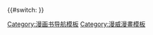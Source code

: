 {{Navbox
|name = 盧克·凱奇
|title = [[盧克·凱奇]]
| state = {{{state|autocollapse}}}
| bodyclass = hlist

| above =
* {{le|阿奇·古德溫|Archie Goodwin (comics)}}
* {{le|老約翰·羅密塔|John Romita Sr.}}

| group1 =
| list1 =

|group2 = 配角
|list2  =
* {{le|大班唐納文|Big Ben Donovan}}
* [[鐵拳俠]]
* [[杰西卡·琼斯]]
* {{le|迷霧騎士|Misty Knight}}
* {{le|克萊兒·坦普爾|Claire Temple}}
* [[科林·溫]]
* {{le|丹妮·凱奇|Danielle Cage}} 

|group3 = 敵人
|list3  =
* {{le|黑色瑪莉亞 (漫畫)|Black Mariah (comics)|黑色瑪莉亞}}
* {{le|巨腹蛇 (漫威漫畫)|Bushmaster (Marvel Comics)|巨腹蛇}}
* {{le|凱米斯特羅 (漫畫)|Chemistro|凱米斯特羅}}
* {{le|柴郡貓 (漫威漫畫)|Cheshire Cat (comics)|柴郡貓}}
*{{le|犯罪馬戲團 (漫威漫畫)|Circus of Crime|犯罪馬戲團}}
* {{le|柯曼奇 (漫畫)|Comanche (comics)|柯曼奇}}
* {{le|腹蛇 (漫畫)|Cottonmouth (Cornell Cottonmouth)|腹蛇}}
* {{le|響尾蛇 (漫畫)| Diamondback (Willis Stryker) |響尾蛇}}
* {{le|鐵餅 (漫畫)|Discus (comics)|鐵餅}}
* {{le|唐崔爾·漢米爾頓|Dontrell Hamilton|蟑螂}}
* {{le|鷹 (漫畫)|El Aguila|鷹}}
* {{le|愚者殺手 (漫畫)|Foolkiller|愚者殺手}}
* {{le|吉迪恩·梅斯 (漫畫)|Gideon Mace|吉迪恩·梅斯}}
* {{le|金甲蟲 (漫畫)|Goldbug (comics)|金甲蟲}}
* {{le|艾瑞克·喬斯頓 (漫畫)|Erik Josten|艾瑞克·喬斯頓}}
* {{le|傑夫·傑弗斯 (漫畫)|Jeff Jeffers (comics)|傑夫·傑弗斯}}
* {{le|孤鯊 (漫畫)|Lone Shark (comics)|孤鯊}}
* {{le|馬基亞|Maggia (comics)}}
* {{le|魚先生 (漫畫)|Mr. Fish|魚先生}}
* {{link-en|蠻山馬可|Man Mountain Marko}}
* {{le|夜影 (漫威漫畫)|Nightshade (Marvel Comics)|夜影}}
* [[紫人]]
* {{le|死神 (漫威漫畫)|Señor Muerte / Señor Suerte|死神}}
* {{le|墨鏡 (漫畫)|Shades (comics)|墨鏡}}
* {{le|長矛 (漫威漫畫)|Spear (comics)|長矛}}
* {{le|高空作業 (漫畫)|Steeplejack (Marvel Comics)|高空作業}}
* {{le|短劍 (漫畫)|Stiletto (comics)|短劍}}
* {{le|犯罪混蛋 (漫畫)|List of Marvel Comics characters|犯罪混蛋}}
* {{link-en|札克斯|Zzzax}}

|group4 = 隊伍
|list4 =
* [[捍衛者聯盟]]
*{{le|雇傭英雄 (漫威漫畫)|Heroes for Hire|雇傭英雄}}
*{{le|威武復仇者|The Mighty Avengers}}
* [[新復仇者]]
*{{le|雷霆特工隊 (漫威漫畫)|Thunderbolts (comics)|雷霆特工隊}}

|group5 = 出版物
|list5 =
* {{le|力量人與鐵拳俠 (漫畫)|Power Man and Iron Fist|力量人與鐵拳俠}}

|group6 = 其他媒體
|list6 =
* [[盧克·凱奇 (電視劇)|盧克·凱奇]]
** 第{{Le|盧克·凱奇 (第一季)|Luke Cage (season 1)|1}}
** {{Le|盧克·凱奇 (第二季)|Luke Cage (season 2)|2}}季
** {{Le|盧克·凱奇角色列表|List of Luke Cage characters|角色}}
** {{Le|盧克·凱奇 (原聲帶)|Luke Cage (soundtrack)|原聲帶}}

}}{{#switch:{{PAGENAME}}
}}<noinclude>
{{collapsible option}}
{{DEFAULTSORT:Luke Cage}}
[[Category:漫画书导航模板]]
[[Category:漫威漫畫模板]]
</noinclude>